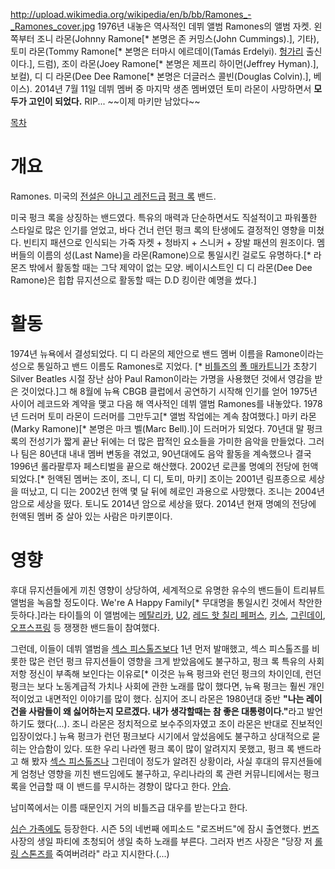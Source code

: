 http://upload.wikimedia.org/wikipedia/en/b/bb/Ramones_-_Ramones_cover.jpg
1976년 내놓은 역사적인 데뷔 앨범 Ramones의 앨범 자켓.
왼쪽부터 조니 라몬(Johnny Ramone[* 본명은 존 커밍스(John Cummings).], 기타), 토미 라몬(Tommy Ramone[* 본명은 터마시 에르데이(Tamás Erdelyi). [[헝가리]] 출신이다.], 드럼), 조이 라몬(Joey Ramone[* 본명은 제프리 하이먼(Jeffrey Hyman).], 보컬), 디 디 라몬(Dee Dee Ramone[* 본명은 더글러스 콜빈(Douglas Colvin).], 베이스).
2014년 7월 11일 데뷔 멤버 중 마지막 생존 멤버였던 토미 라몬이 사망하면서 '''모두가 고인이 되었다.''' RIP... ~~이제 마키만 남았다~~

[[목차]]
= 개요 =
Ramones.
미국의 [[전설은 아니고 레전드]]급 [[펑크 록]] 밴드.

미국 펑크 록을 상징하는 밴드였다. 특유의 매력과 단순하면서도 직설적이고 파워풀한 스타일로 많은 인기를 얻었고, 바다 건너 런던 펑크 록의 탄생에도 결정적인 영향을 미쳤다. 빈티지 패션으로 인식되는 가죽 자켓 + 청바지 + 스니커 + 장발 패션의 원조이다. 멤버들의 이름의 성(Last Name)을 라몬(Ramone)으로 통일시킨 걸로도 유명하다.[* 라몬즈 밖에서 활동할 때는 그닥 제약이 없는 모양. 베이시스트인 디 디 라몬(Dee Dee Ramone)은 힙합 뮤지션으로 활동할 때는 D.D 킹이란 예명을 썼다.]
= 활동 =
1974년 뉴욕에서 결성되었다. 디 디 라몬의 제안으로 밴드 멤버 이름을 Ramone이라는 성으로 통일하고 밴드 이름도 Ramones로 지었다. [* [[비틀즈]]의 [[폴 매카트니]]가 초창기 Silver Beatles 시절 장난 삼아 Paul Ramon이라는 가명을 사용했던 것에서 영감을 받은 것이었다.]그 해 8월에 뉴욕 CBGB 클럽에서 공연하기 시작해 인기를 얻어 1975년 사이어 레코드와 계약을 맺고 다음 해 역사적인 데뷔 앨범 Ramones를 내놓았다. 1978년 드러머 토미 라몬이 드러머를 그만두고[* 앨범 작업에는 계속 참여했다.] 마키 라몬(Marky Ramone)[* 본명은 마크 벨(Marc Bell).]이 드러머가 되었다. 70년대 말 펑크 록의 전성기가 짧게 끝난 뒤에는 더 많은 팝적인 요소들을 가미한 음악을 만들었다. 그러나 팀은 80년대 내내 멤버 변동을 겪었고, 90년대에도 음악 활동을 계속했으나 결국 1996년 롤라팔루자 페스티벌을 끝으로 해산했다. 2002년 로큰롤 명예의 전당에 헌액되었다.[* 헌액된 멤버는 조이, 조니, 디 디, 토미, 마키] 조이는 2001년 림프종으로 세상을 떠났고, 디 디는 2002년 헌액 몇 달 뒤에 헤로인 과용으로 사망했다. 조니는 2004년 암으로 세상을 떴다. 토니도 2014년 암으로 세상을 떴다. 2014년 현재 명예의 전당에 헌액된 멤버 중 살아 있는 사람은 마키뿐이다.  
= 영향 =
후대 뮤지션들에게 끼친 영향이 상당하여, 세계적으로 유명한 유수의 밴드들이 트리뷰트 앨범을 녹음할 정도이다. We're A Happy Family[* 무대명을 통일시킨 것에서 착안한 듯하다.]라는 타이틀의 이 앨범에는 [[메탈리카]], [[U2]], [[레드 핫 칠리 페퍼스]], [[키스]], [[그린데이]], [[오프스프링]] 등 쟁쟁한 밴드들이 참여했다.

그런데, 이들이 데뷔 앨범을 [[섹스 피스톨즈]]보다 1년 먼저 발매했고, 섹스 피스톨즈를 비롯한 많은 런던 펑크 뮤지션들이 영향을 크게 받았음에도 불구하고, 펑크 록 특유의 사회 저항 정신이 부족해 보인다는 이유로[* 이것은 뉴욕 펑크와 런던 펑크의 차이인데, 런던 펑크는 보다 노동계급적 가치나 사회에 관한 노래를 많이 했다면, 뉴욕 펑크는 훨씬 개인적이었고 내면적인 이야기를 많이 했다. 심지어 조니 라몬은 1980년대 중반 '''"나는 레이건을 사람들이 왜 싫어하는지 모르겠다. 내가 생각할때는 참 좋은 대통령이다."'''라고 발언하기도 했다(...). 조니 라몬은 정치적으로 보수주의자였고 조이 라몬은 반대로 진보적인 입장이었다.] 뉴욕 펑크가 런던 펑크보다 시기에서 앞섰음에도 불구하고 상대적으로 묻히는 안습함이 있다. 또한 우리 나라엔 펑크 록이 많이 알려지지 못했고, 펑크 록 밴드라고 해 봤자 [[섹스 피스톨즈]]나 그린데이 정도가 알려진 상황이라, 사실 후대의 뮤지션들에게 엄청난 영향을 끼친 밴드임에도 불구하고, 우리나라의 록 관련 커뮤니티에서는 펑크 록을 언급할 때 이 밴드를 무시하는 경향이 많다고 한다. [[안습]].

남미쪽에서는 이름 때문인지 거의 비틀즈급 대우를 받는다고 한다. 

[[심슨 가족]]에도 등장한다. 시즌 5의 네번째 에피소드 "로즈버드"에 잠시 출연했다. [[번즈]] 사장의 생일 파티에 초청되어 생일 축하 노래를 부른다. 그러자 번즈 사장은 "당장 저 [[롤링 스톤즈]]를 죽여버려라" 라고 지시한다.(...)
